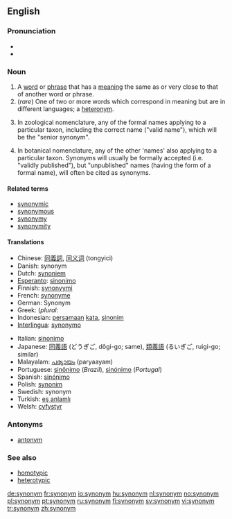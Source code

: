 {{wikipedia}}
==English==

===Pronunciation===
*{{IPA|/ˈsɪnənɪm/}}
*{{audio|en-us-synonym.ogg|Audio (US)}}

===Noun===
{{en-noun}}

# A [[word]] or [[phrase]] that has a [[meaning]] the same as or very close to that of another word or phrase. <!-- encyclopedic info snipped: A given word may have between [[zero]] and multiple synonyms. The opposite (or antonym) of a synonym is an [[antonym]].-->
# (''rare'') One of two or more words which correspond in meaning but are in different languages; a [[heteronym]].
#{{zoology}} In zoological nomenclature, any of the formal names applying to a particular taxon, including the correct name ("valid name"), which will be the "senior synonym". 
#{{botany}} In botanical nomenclature, any of the other 'names' also applying to a particular taxon. Synonyms will usually be formally accepted (i.e. "validly published"), but "unpublished" names (having the form of a formal name), will often be cited as synonyms.

====Related terms====
*[[synonymic]]
*[[synonymous]]
*[[synonymy]]
*[[synonymity]]

====Translations====
{{top}}
*Chinese: [[同義詞]], [[同义词]] (tongyici)
*Danish: synonym
*Dutch: [[synoniem]] {{n}}
*[[Esperanto]]: [[sinonimo]]
*Finnish: [[synonyymi]]
*French: [[synonyme]] {{m}}
*German: Synonym
*Greek: '''{{Polytonic|συνώνυμον}}'''  (''plural:'' '''{{Polytonic|συνώνυμα}}'''
*Indonesian: [[sama|persamaan]] [[kata]], [[sinonim]]
*[[Interlingua]]: [[synonymo]]
{{mid}}
*Italian: [[sinonimo]] {{m}}
*Japanese: [[同義語]] (どうぎご, dôgi-go; same), [[類義語]] (るいぎご, ruigi-go; similar)
*Malayalam: [[പര്യായം]] (paryaayam)
*Portuguese: [[sinônimo]] (''Brazil''), [[sinónimo]] (''Portugal'')
*Spanish: [[sinónimo]] {{m}}
*Polish: [[synonim]] {{m}}
*Swedish: synonym
*Turkish: [[eş anlamlı]]
*Welsh: [[cyfystyr]]
{{bottom}}

===Antonyms===
*[[antonym]]

===See also===
*[[homotypic]]
*[[heterotypic]]

[[de:synonym]]
[[fr:synonym]]
[[io:synonym]]
[[hu:synonym]]
[[nl:synonym]]
[[no:synonym]]
[[pl:synonym]]
[[pt:synonym]]
[[ru:synonym]]
[[fi:synonym]]
[[sv:synonym]]
[[vi:synonym]]
[[tr:synonym]]
[[zh:synonym]]